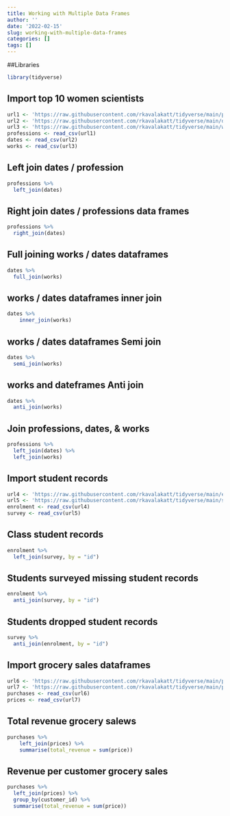 ```yaml
---
title: Working with Multiple Data Frames
author: ''
date: '2022-02-15'
slug: working-with-multiple-data-frames
categories: []
tags: []
---
```

##Libraries 
```r
library(tidyverse)
```

## Import top 10 women scientists

```r
url1 <- 'https://raw.githubusercontent.com/rkavalakatt/tidyverse/main/professions.csv'
url2 <- 'https://raw.githubusercontent.com/rkavalakatt/tidyverse/main/dates.csv'
url3 <- 'https://raw.githubusercontent.com/rkavalakatt/tidyverse/main/works.csv'
professions <- read_csv(url1)
dates <- read_csv(url2)
works <- read_csv(url3)
```
## Left join dates / profession
```r
professions %>%
  left_join(dates)
```
## Right join dates / professions data frames
```r
professions %>% 
  right_join(dates)
```

## Full joining works / dates dataframes
```r
dates %>% 
  full_join(works)
```
## works / dates dataframes inner join
```r
dates %>%
    inner_join(works)
```
## works / dates dataframes Semi join 
```r
dates %>%
  semi_join(works)
```

## works and dateframes Anti join
```r
dates %>%
  anti_join(works)
```

## Join professions, dates, & works
```r
professions %>%
  left_join(dates) %>%
  left_join(works)
```

## Import student records

```r
url4 <- 'https://raw.githubusercontent.com/rkavalakatt/tidyverse/main/enrolment.csv'
url5 <- 'https://raw.githubusercontent.com/rkavalakatt/tidyverse/main/survey.csv'
enrolment <- read_csv(url4)
survey <- read_csv(url5)
```

## Class student records
```r
enrolment %>%
  left_join(survey, by = "id")
```

## Students surveyed missing student records
```r
enrolment %>%
  anti_join(survey, by = "id")
```

## Students dropped student records

```r
survey %>%
  anti_join(enrolment, by = "id")
```

## Import grocery sales dataframes

```r
url6 <- 'https://raw.githubusercontent.com/rkavalakatt/tidyverse/main/purchases.csv'
url7 <- 'https://raw.githubusercontent.com/rkavalakatt/tidyverse/main/prices.csv'
purchases <- read_csv(url6)
prices <- read_csv(url7)
```

## Total revenue grocery salews

```r
purchases %>%
    left_join(prices) %>%
    summarise(total_revenue = sum(price))
```

## Revenue per customer grocery sales

```r
purchases %>%
  left_join(prices) %>%
  group_by(customer_id) %>%
  summarise(total_revenue = sum(price))
```